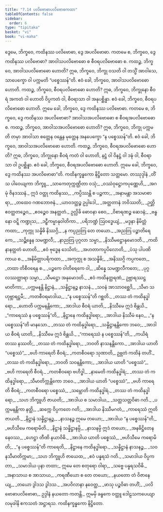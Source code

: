 ```yaml
---
title: "7.14 ပလိဗောဓာပလိဗောဓကထာ"
tableOfContents: false
sidebar:
  order: 6
type: "tipitaka"
basket: "vi"
book: "vi-maha"
---
```



<DynamicBreadcrumb />

<Division number="325" book="vi-maha">

<Paragraph number="1524" book="vi-maha">
ဒွေမေ, ဘိက္ခဝေ, ကထိနဿ ပလိဗောဓာ, ဒွေ အပလိဗောဓာ. ကတမေ စ, ဘိက္ခဝေ, ဒွေ ကထိနဿ ပလိဗောဓာ? အာဝါသပလိဗောဓော စ စီဝရပလိဗောဓော စ. ကထဉ္စ, ဘိက္ခဝေ, အာဝါသပလိဗောဓော ဟောတိ? ဣဓ, ဘိက္ခဝေ, ဘိက္ခု ဝသတိ ဝါ တသ္မိံ အာဝါသေ, သာပေက္ခော ဝါ ပက္ကမတိ “ပစ္စေဿန်”တိ. ဧဝံ ခေါ, ဘိက္ခဝေ, အာဝါသပလိဗောဓော ဟောတိ. ကထဉ္စ, ဘိက္ခဝေ, စီဝရပလိဗောဓော ဟောတိ? ဣဓ, ဘိက္ခဝေ, ဘိက္ခုနော စီဝရံ အကတံ ဝါ ဟောတိ ဝိပ္ပကတံ ဝါ, စီဝရာသာ ဝါ အနုပစ္ဆိန္နာ. ဧဝံ ခေါ, ဘိက္ခဝေ, စီဝရပလိဗောဓော ဟောတိ. ဣမေ ခေါ, ဘိက္ခဝေ, ဒွေ ကထိနဿ ပလိဗောဓာ.
</Paragraph>

<Paragraph number="1525" book="vi-maha">
ကတမေ စ, ဘိက္ခဝေ, ဒွေ ကထိနဿ အပလိဗောဓာ? အာဝါသအပလိဗောဓော စ စီဝရအပလိဗောဓော စ. ကထဉ္စ, ဘိက္ခဝေ, အာဝါသအပလိဗောဓော ဟောတိ? ဣဓ, ဘိက္ခဝေ, ဘိက္ခု ပက္ကမတိ တမှာ အာဝါသာ စတ္တေန ဝန္တေန မုတ္တေန အနပေက္ခော “န ပစ္စေဿန်”တိ. ဧဝံ ခေါ, ဘိက္ခဝေ, အာဝါသအပလိဗောဓော ဟောတိ. ကထဉ္စ, ဘိက္ခဝေ, စီဝရအပလိဗောဓော ဟောတိ? ဣဓ, ဘိက္ခဝေ, ဘိက္ခုနော စီဝရံ ကတံ ဝါ ဟောတိ, နဋ္ဌံ ဝါ ဝိနဋ္ဌံ ဝါ ဒဍ္ဎံ ဝါ, စီဝရာသာ ဝါ ဥပစ္ဆိန္နာ. ဧဝံ ခေါ, ဘိက္ခဝေ, စီဝရအပလိဗောဓော ဟောတိ. ဣမေ ခေါ, ဘိက္ခဝေ, ဒွေ ကထိနဿ အပလိဗောဓာ”တိ.

</Paragraph>
</Division>

<Paragraph number="1526" type="center" book="vi-maha">
ကထိနက္ခန္ဓကော နိဋ္ဌိတော သတ္တမော.



</Paragraph>

<Paragraph number="1527" type="center" book="vi-maha">
တဿုဒ္ဒါနံ


</Paragraph>

<Paragraph number="1528" type="verses" book="vi-maha">
_တိံသ ပါဝေယျကာ ဘိက္ခူ,_  
_သာကေတုက္ကဏ္ဌိတာ ဝသုံ;_  
_ဝဿံဝုဋ္ဌောကပုဏ္ဏေဟိ,_  
_အဂမုံ ဇိနဒဿနံ._  

</Paragraph>

<Paragraph number="1529" type="verses" book="vi-maha">
ဣဒံ ဝတ္ထု ကထိနဿ,_  
_ကပ္ပိဿန္တိ စ ပဉ္စကာ;_  
_အနာမန္တာ အသမာစာရာ,_  
_တထေဝ ဂဏဘောဇနံ._  

</Paragraph>

<Paragraph number="1530" type="verses" book="vi-maha">
_ယာဝဒတ္ထဉ္စ ဥပ္ပါဒေါ,_  
_အတ္ထတာနံ ဘဝိဿတိ;_  
_ဉတ္တိ ဧဝတ္ထတဉ္စေဝ,_  
_ဧဝဉ္စေဝ အနတ္ထတံ._  

</Paragraph>

<Paragraph number="1531" type="verses" book="vi-maha">
ဥလ္လိခိ ဓောဝနာ စေဝ,_  
_ဝိစာရဏဉ္စ ဆေဒနံ;_  
_ဗန္ဓနော ဝဋ္ဋိ ကဏ္ဍုသ,_  
_ဒဠှီကမ္မာနုဝါတိကာ._  

</Paragraph>

<Paragraph number="1532" type="verses" book="vi-maha">
_ပရိဘဏ္ဍံ ဩဝဒ္ဓေယျံ,_  
_မဒ္ဒနာ နိမိတ္တံ ကထာ;_  
_ကုက္ကု သန္နိဓိ နိဿဂ္ဂိ,_  
_န ကပ္ပညတြ တေ တယော._  

</Paragraph>

<Paragraph number="1533" type="verses" book="vi-maha">
_အညတြ ပဉ္စာတိရေကေ,_  
_သဉ္ဆိန္နေန သမဏ္ဍလီ;_  
_နာညတြ ပုဂ္ဂလာ သမ္မာ,_  
_နိဿီမဋ္ဌောနုမောဒတိ._  

</Paragraph>

<Paragraph number="1534" type="verses" book="vi-maha">
_ကထိနာနတ္ထတံ ဟောတိ,_  
_ဧဝံ ဗုဒ္ဓေန ဒေသိတံ;_  
_အဟတာကပ္ပပိလောတိ,_  
_ပံသု ပါပဏိကာယ စ._  

</Paragraph>

<Paragraph number="1535" type="verses" book="vi-maha">
_အနိမိတ္တာပရိကထာ,_  
_အကုက္ကု စ အသန္နိဓိ;_  
_အနိဿဂ္ဂိ ကပ္ပကတေ,_  
_တထာ တိစီဝရေန စ._  

</Paragraph>

<Paragraph number="1536" type="verses" book="vi-maha">
_ပဉ္စကေ ဝါတိရေကေ ဝါ,_  
_ဆိန္နေ သမဏ္ဍလီကတေ;_  
_ပုဂ္ဂလဿတ္ထာရာ သမ္မာ,_  
_သီမဋ္ဌော အနုမောဒတိ._  

</Paragraph>

<Paragraph number="1537" type="verses" book="vi-maha">
_ဧဝံ ကထိနတ္ထရဏံ,_  
ဥဗ္ဘာရဿဋ္ဌမာတိကာ;_  
_ပက္ကမနန္တိ နိဋ္ဌာနံ,_  
_သန္နိဋ္ဌာနဉ္စ နာသနံ._  

</Paragraph>

<Paragraph number="1538" type="verses" book="vi-maha">
_သဝနံ အာသာဝစ္ဆေဒိ,_  
_သီမာ သဟုဗ္ဘာရဋ္ဌမီ;_  
_ကတစီဝရမာဒါယ,_  
_“န ပစ္စေဿန်”တိ ဂစ္ဆတိ._  

</Paragraph>

<Paragraph number="1539" type="verses" book="vi-maha">
_တဿ တံ ကထိနုဒ္ဓါရော,_  
_ဟောတိ ပက္ကမနန္တိကော;_  
_အာဒါယ စီဝရံ ယာတိ,_  
_နိဿီမေ ဣဒံ စိန္တယိ._  

</Paragraph>

<Paragraph number="1540" type="verses" book="vi-maha">
_“ကာရေဿံ န ပစ္စေဿန်”တိ,_  
_နိဋ္ဌာနေ ကထိနုဒ္ဓါရော;_  
_အာဒါယ နိဿီမံ နေဝ,_  
_“န ပစ္စေဿန်”တိ မာနသော._  

</Paragraph>

<Paragraph number="1541" type="verses" book="vi-maha">
_တဿ တံ ကထိနုဒ္ဓါရော,_  
_သန္နိဋ္ဌာနန္တိကော ဘဝေ;_  
_အာဒါယ စီဝရံ ယာတိ,_  
_နိဿီမေ ဣဒံ စိန္တယိ._  

</Paragraph>

<Paragraph number="1542" type="verses" book="vi-maha">
_“ကာရေဿံ န ပစ္စေဿန်”တိ,_  
_ကယိရံ တဿ နဿတိ;_  
_တဿ တံ ကထိနုဒ္ဓါရော,_  
_ဘဝတိ နာသနန္တိကော._  

</Paragraph>

<Paragraph number="1543" type="verses" book="vi-maha">
_အာဒါယ ယာတိ “ပစ္စေဿံ”,_  
_ဗဟိ ကာရေတိ စီဝရံ;_  
_ကတစီဝရော သုဏာတိ,_  
ဥဗ္ဘတံ ကထိနံ တဟိံ._  

</Paragraph>

<Paragraph number="1544" type="verses" book="vi-maha">
_တဿ တံ ကထိနုဒ္ဓါရော,_  
_ဘဝတိ သဝနန္တိကော;_  
_အာဒါယ ယာတိ “ပစ္စေဿံ”,_  
_ဗဟိ ကာရေတိ စီဝရံ._  

</Paragraph>

<Paragraph number="1545" type="verses" book="vi-maha">
_ကတစီဝရော ဗဟိဒ္ဓါ,_  
_နာမေတိ ကထိနုဒ္ဓါရံ;_  
_တဿ တံ ကထိနုဒ္ဓါရော,_  
_သီမာတိက္ကန္တိကော ဘဝေ._  

</Paragraph>

<Paragraph number="1546" type="verses" book="vi-maha">
_အာဒါယ ယာတိ “ပစ္စေဿံ”,_  
_ဗဟိ ကာရေတိ စီဝရံ;_  
_ကတစီဝရော ပစ္စေဿံ,_  
_သမ္ဘောတိ ကထိနုဒ္ဓါရံ._  

</Paragraph>

<Paragraph number="1547" type="verses" book="vi-maha">
_တဿ တံ ကထိနုဒ္ဓါရော,_  
_သဟ ဘိက္ခူဟိ ဇာယတိ;_  
_အာဒါယ စ သမာဒါယ,_  
_သတ္တသတ္တဝိဓာ ဂတိ._  

</Paragraph>

<Paragraph number="1548" type="verses" book="vi-maha">
_ပက္ကမနန္တိကာ နတ္ထိ,_  
_ဆက္ကေ ဝိပ္ပကတေ ဂတိ;_  
_အာဒါယ နိဿီမဂတံ,_  
_ကာရေဿံ ဣတိ ဇာယတိ._  

</Paragraph>

<Paragraph number="1549" type="verses" book="vi-maha">
_နိဋ္ဌာနံ သန္နိဋ္ဌာနဉ္စ,_  
_နာသနဉ္စ ဣမေ တယော;_  
_အာဒါယ “န ပစ္စေဿန်”တိ,_  
_ဗဟိသီမေ ကရောမိတိ._  

</Paragraph>

<Paragraph number="1550" type="verses" book="vi-maha">
_နိဋ္ဌာနံ သန္နိဋ္ဌာနမ္ပိ,_  
_နာသနမ္ပိ ဣဒံ တယော;_  
_အနဓိဋ္ဌိတေန နေဝဿ,_  
_ဟေဋ္ဌာ တီဏိ နယာဝိဓိ._  

</Paragraph>

<Paragraph number="1551" type="verses" book="vi-maha">
_အာဒါယ ယာတိ ပစ္စေဿံ,_  
_ဗဟိသီမေ ကရောမိတိ;_  
_“န ပစ္စေဿန်”တိ ကာရေတိ,_  
_နိဋ္ဌာနေ ကထိနုဒ္ဓါရော._  

</Paragraph>

<Paragraph number="1552" type="verses" book="vi-maha">
_သန္နိဋ္ဌာနံ နာသနဉ္စ,_  
_သဝနသီမာတိက္ကမာ;_  
_သဟ ဘိက္ခူဟိ ဇာယေထ,_  
_ဧဝံ ပန္နရသံ ဂတိ._  

</Paragraph>

<Paragraph number="1553" type="verses" book="vi-maha">
_သမာဒါယ ဝိပ္ပကတာ,_  
_သမာဒါယ ပုနာ တထာ;_  
ဣမေ တေ စတုရော ဝါရာ,_  
_သဗ္ဗေ ပန္နရသဝိဓိ._  

</Paragraph>

<Paragraph number="1554" type="verses" book="vi-maha">
_အနာသာယ စ အာသာယ,_  
_ကရဏီယော စ တေ တယော;_  
_နယတော တံ ဝိဇာနေယျ,_  
_တယော ဒွါဒသ ဒွါဒသ._  

</Paragraph>

<Paragraph number="1555" type="verses" book="vi-maha">
_အပဝိလာနာ နဝေတ္ထ,_  
_ဖာသု ပဉ္စဝိဓာ တဟိံ;_  
_ပလိဗောဓာပလိဗောဓာ,_  
ဥဒ္ဒါနံ နယတော ကတန္တိ._  

</Paragraph>

<Paragraph number="1556" type="center" book="vi-maha">
ဣမမှိ ခန္ဓကေ ဝတ္ထူ ဒေါဠသကပေယျာလမုခါနိ ဧကသတံ အဋ္ဌာရသ.

</Paragraph>

<Paragraph number="1557" type="center" book="vi-maha">
ကထိနက္ခန္ဓကော နိဋ္ဌိတော.
</Paragraph>